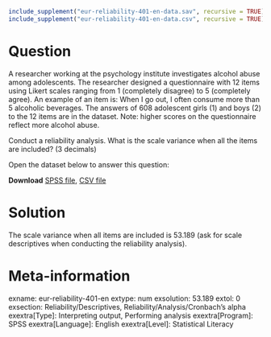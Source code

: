 ```r
include_supplement("eur-reliability-401-en-data.sav", recursive = TRUE)
include_supplement("eur-reliability-401-en-data.csv", recursive = TRUE)
```

Question
========
A researcher working at the psychology institute investigates alcohol abuse among adolescents. The researcher designed a questionnaire with 12 items using Likert scales ranging from 1 (completely disagree) to 5 (completely agree). An example of an item is: When I go out, I often consume more than 5 alcoholic beverages. The answers of 608 adolescent girls (1) and boys (2) to the 12 items are in the dataset. Note: higher scores on the questionnaire reflect more alcohol abuse.

Conduct a reliability analysis. What is the scale variance when all the items are included? (3 decimals)

Open the dataset below to answer this question:

**Download** [SPSS file](eur-reliability-401-en-data.sav), [CSV file](eur-reliability-401-en-data.csv)


Solution
========
The scale variance when all items are included is 53.189 (ask for scale descriptives when conducting the reliability analysis).


Meta-information
================
exname: eur-reliability-401-en
extype: num
exsolution: 53.189
extol: 0
exsection: Reliability/Descriptives, Reliability/Analysis/Cronbach's alpha
exextra[Type]: Interpreting output, Performing analysis
exextra[Program]: SPSS
exextra[Language]: English
exextra[Level]: Statistical Literacy
